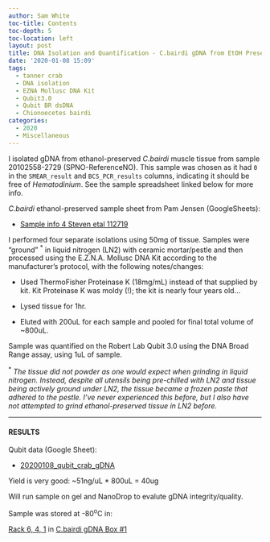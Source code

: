 ```yaml
---
author: Sam White
toc-title: Contents
toc-depth: 5
toc-location: left
layout: post
title: DNA Isolation and Quantification - C.bairdi gDNA from EtOH Preserved Tissue
date: '2020-01-08 15:09'
tags:
  - tanner crab
  - DNA isolation
  - EZNA Mollusc DNA Kit
  - Qubit3.0
  - Qubit BR dsDNA
  - Chionoecetes bairdi
categories:
  - 2020
  - Miscellaneous
---
```

I isolated gDNA from ethanol-preserved _C.bairdi_ muscle tissue from sample 20102558-2729 (SPNO-ReferenceNO). This sample was chosen as it had `0` in the `SMEAR_result` and `BCS_PCR_results` columns, indicating it should be free of _Hematodinium_. See the sample spreadsheet linked below for more info.

_C.bairdi_ ethanol-preserved sample sheet from Pam Jensen (GoogleSheets):

- [Sample info 4 Steven etal 112719](https://drive.google.com/file/d/0B2S_90rPaQMzTU5NenBFcG1kLVdxa1AyR2FDcjMzWHJZN1J3/view?usp=sharing)

I performed four separate isolations using 50mg of tissue. Samples were "ground" <sup>*</sup> in liquid nitrogen (LN2) with ceramic mortar/pestle and then processed using the E.Z.N.A. Mollusc DNA Kit according to the manufacturer's protocol, with the following notes/changes:

- Used ThermoFisher Proteinase K (18mg/mL) instead of that supplied by kit. Kit Proteinase K was moldy (!); the kit is nearly four years old...

- Lysed tissue for 1hr.

- Eluted with 200uL for each sample and pooled for final total volume of ~800uL.

Sample was quantified on the Robert Lab Qubit 3.0 using the DNA Broad Range assay, using 1uL of sample.


<sup>*</sup> _The tissue did not powder as one would expect when grinding in liquid nitrogen. Instead, despite all utensils being pre-chilled with LN2 and tissue being actively ground under LN2, the tissue became a frozen paste that adhered to the pestle. I've never experienced this before, but I also have not attempted to grind ethanol-preserved tissue in LN2 before._

---

#### RESULTS

Qubit data (Google Sheet):

- [20200108_qubit_crab_gDNA](https://docs.google.com/spreadsheets/d/1uEK8OYpvxVyI2iQGFXTm60wQDonN2kcCy0Kg70kU8-c/edit?usp=sharing)


Yield is very good: ~51ng/uL * 800uL = 40ug

Will run sample on gel and NanoDrop to evalute gDNA integrity/quality.

Sample was stored at -80<sup>o</sup>C in:

[Rack 6, 4, 1](http://b.link/srlab-80C) in [C.bairdi gDNA Box #1](https://docs.google.com/spreadsheets/d/1D09mPvwDReuUNR36p_BrlrNfev_Ko1F83W4EKdAO6bk/edit?usp=sharing)
